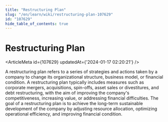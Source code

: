 ```yaml
---
title: "Restructuring Plan"
slug: "/en/learn/wiki/restructuring-plan-107629"
id: "107629"
hide_table_of_contents: true
---
```



# Restructuring Plan

<ArticleMeta id={107629} updatedAt={'2024-01-17 02:20:21'} />
<div className='border-solid border-b border-t-0 my-4 border-[var(--ifm-color-gray-300)]' />

A restructuring plan refers to a series of strategies and actions taken by a company to change its organizational structure, business model, or financial condition. A restructuring plan typically includes measures such as corporate mergers, acquisitions, spin-offs, asset sales or divestitures, and debt restructuring, with the aim of improving the company's competitiveness, increasing value, or addressing financial difficulties. The goal of a restructuring plan is to achieve the long-term sustainable development of the company by adjusting resource allocation, optimizing operational efficiency, and improving financial condition.
